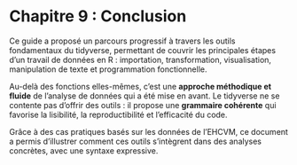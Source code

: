 # Chapitre 9 : Conclusion

Ce guide a proposé un parcours progressif à travers les outils fondamentaux du tidyverse, permettant de couvrir les principales étapes d’un travail de données en R : importation, transformation, visualisation, manipulation de texte et programmation fonctionnelle.

Au-delà des fonctions elles-mêmes, c’est une **approche méthodique et fluide** de l’analyse de données qui a été mise en avant. Le tidyverse ne se contente pas d’offrir des outils : il propose une **grammaire cohérente** qui favorise la lisibilité, la reproductibilité et l’efficacité du code.

Grâce à des cas pratiques basés sur les données de l’EHCVM, ce document a permis d’illustrer comment ces outils s’intègrent dans des analyses concrètes, avec une syntaxe expressive.
